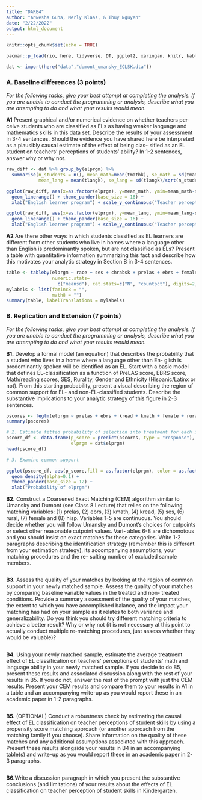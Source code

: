 ```yaml
---
title: "DARE4"
author: "Anwesha Guha, Merly Klaas, & Thuy Nguyen"
date: "2/22/2022"
output: html_document
---
```


```r
knitr::opts_chunk$set(echo = TRUE)

pacman::p_load(rio, here, tidyverse, DT, ggplot2, xaringan, knitr, kableExtra, modelsummary, stargazer, xaringanthemer, gganimate, ggthemes, fixest, haven, arsenal, MatchIt, gtools)

```

```r
dat <- import(here("data","dumont_umansky_ECLSK.dta"))
```

### A. Baseline differences (3 points)
*For the following tasks, give your best attempt at completing the analysis. If you are unable to conduct the programming or analysis, describe what you are attempting to do and what your results would mean.*

**A1** Present graphical and/or numerical evidence on whether teachers per- ceive students who are classified as ELs as having weaker language and mathematics skills in this data set. Describe the results of your assessment in 3-4 sentences. Should the evidence you have shared here be interpreted as a plausibly causal estimate of the effect of being clas- sified as an EL student on teachers’ perceptions of students’ ability? In 1-2 sentences, answer why or why not.

```r
raw_diff <- dat %>% group_by(elprgm) %>% 
  summarise(n_students = n(), mean_math=mean(tmathk), se_math = sd(tmathk)/sqrt(n_students),
            mean_lang = mean(tlangk), se_lang = sd(tlangk)/sqrt(n_students))

ggplot(raw_diff, aes(x=as.factor(elprgm), y=mean_math, ymin=mean_math-se_math, ymax=mean_math+se_math)) + geom_col(fill = "darkgreen", alpha=0.4) + 
  geom_linerange() + theme_pander(base_size = 16) +
  xlab("English learner program") + scale_y_continuous("Teacher perceptions of student's\n kinder math skills")
```

```r
ggplot(raw_diff, aes(x=as.factor(elprgm), y=mean_lang, ymin=mean_lang-se_lang, ymax=mean_lang+se_lang)) + geom_col(fill = "blue", alpha=0.4) + 
  geom_linerange() + theme_pander(base_size = 16) +
  xlab("English learner program") + scale_y_continuous("Teacher perceptions of student's kinder\n language skills")
```


**A2** Are there other ways in which students classified as EL learners are different from other students who live in homes where a language other than English is predominantly spoken, but are not classified as ELs? Present a table with quantitative information summarizing this fact and describe how this motivates your analytic strategy in Section B in 3-4 sentences.

```r
table <- tableby(elprgm ~ race + ses + chrabsk + prelas + ebrs + female + rural, 
                 numeric.stats=
                   c("meansd"), cat.stats=c("N", "countpct"), digits=2, data=dat)
mylabels <- list(faminc8 = "", 
                 math8 = "")
summary(table, labelTranslations = mylabels)
```

### B. Replication and Extension (7 points)
*For the following tasks, give your best attempt at completing the analysis. If you are unable to conduct the programming or analysis, describe what you are attempting to do and what your results would mean.*


**B1.** Develop a formal model (an equation) that describes the probability that a student who lives in a home where a language other than En- glish is predominantly spoken will be identified as an EL. Start with a basic model that defines EL-classification as a function of PreLAS score, EBRS score, Math/reading scores, SES, Rurality, Gender and Ethnicity (Hispanic/Latinx or not). From this starting probability, present a visual describing the region of common support for EL- and non-EL-classified students. Describe the substantive implications to your analytic strategy of this figure in 2-3 sentences.

```r
pscores <- feglm(elprgm ~ prelas + ebrs + kread + kmath + female + rural + hisp, family=c("logit"), data=dat)
summary(pscores)

# 2. Estimate fitted probability of selection into treatment for each individual
pscore_df <- data.frame(p_score = predict(pscores, type = "response"),
                        elprgm = dat$elprgm)
head(pscore_df)

# 3. Examine common support

ggplot(pscore_df, aes(p_score,fill = as.factor(elprgm), color = as.factor(elprgm))) + 
  geom_density(alpha=0.1) + 
  theme_pander(base_size = 12) + 
  xlab("Probability of elprgm")
```

**B2.** Construct a Coarsened Exact Matching (CEM) algorithm similar to Umansky and Dumont (see Class 8 Lecture) that relies on the following matching variables: (1) prelas, (2) ebrs, (3) kmath, (4) kread, (5) ses, (6) rural, (7) female and (8) hisp. Variables 1-5 are continuous. You should decide whether you will follow Umansky and Dumont’s choices for cutpoints or select other reasonable cutpoint values. Vari- ables 6-8 are dichomotous and you should insist on exact matches for these categories. Write 1-2 paragraphs describing the identification strategy (remember this is different from your estimation strategy), its accompanying assumptions, your matching procedures and the re- sulting number of excluded sample members.

```r

```

**B3.** Assess the quality of your matches by looking at the region of common support in your newly matched sample. Assess the quality of your matches by comparing baseline variable values in the treated and non- treated conditions. Provide a summary assessment of the quality of your matches, the extent to which you have accomplished balance, and the impact your matching has had on your sample as it relates to both variance and generalizability. Do you think you should try different matching criteria to achieve a better result? Why or why not (it is not necessary at this point to actually conduct multiple re-matching procedures, just assess whether they would be valuable)?
```r

```

**B4.** Using your newly matched sample, estimate the average treatment effect of EL classification on teachers’ perceptions of students’ math and language ability in your newly matched sample. If you decide to do B5, present these results and associated discussion along with the rest of your results in B5. If you do not, answer the rest of the prompt with just the CEM results. Present your CEM results and compare them to your results in A1 in a table and an accompanying write-up as you would report these in an academic paper in 1-2 paragraphs.

```r

```

**B5.** (OPTIONAL) Conduct a robustness check by estimating the causal effect of EL classification on teacher perceptions of student skills by using a propensity score matching approach (or another approach from the matching family if you choose). Share information on the quality of these matches and any additional assumptions associated with this approach. Present these results alongside your results in B4 in an accompanying table(s) and write-up as you would report these in an academic paper in 2-3 paragraphs.

```r

```

**B6.**Write a discussion paragraph in which you present the substantive conclusions (and limitations) of your results about the effects of EL classification on teacher perception of student skills in Kindergarten.

